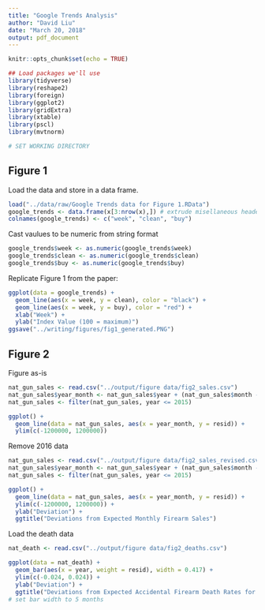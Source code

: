 ```yaml
---
title: "Google Trends Analysis"
author: "David Liu"
date: "March 20, 2018"
output: pdf_document
---
```


```r
knitr::opts_chunk$set(echo = TRUE)
```

```r
## Load packages we'll use
library(tidyverse)
library(reshape2)
library(foreign)
library(ggplot2)
library(gridExtra)
library(xtable)
library(pscl)
library(mvtnorm)

# SET WORKING DIRECTORY
```

## Figure 1

Load the data and store in a data frame. 
```r
load("../data/raw/Google Trends data for Figure 1.RData")
google_trends <- data.frame(x[3:nrow(x),]) # extrude misellaneous header data
colnames(google_trends) <- c("week", "clean", "buy")
```

Cast vaulues to be numeric from string format 
```r
google_trends$week <- as.numeric(google_trends$week)
google_trends$clean <- as.numeric(google_trends$clean)
google_trends$buy <- as.numeric(google_trends$buy)
```

Replicate Figure 1 from the paper:
```r
ggplot(data = google_trends) +
  geom_line(aes(x = week, y = clean), color = "black") +
  geom_line(aes(x = week, y = buy), color = "red") + 
  xlab("Week") +
  ylab("Index Value (100 = maximum)")
ggsave("../writing/figures/fig1_generated.PNG")
```

## Figure 2

Figure as-is
```r
nat_gun_sales <- read.csv("../output/figure data/fig2_sales.csv") 
nat_gun_sales$year_month <- nat_gun_sales$year + (nat_gun_sales$month - 1)/12.0
nat_gun_sales <- filter(nat_gun_sales, year <= 2015)
```

```r
ggplot() +
  geom_line(data = nat_gun_sales, aes(x = year_month, y = resid)) + 
  ylim(c(-1200000, 1200000))
```

Remove 2016 data
```r
nat_gun_sales <- read.csv("../output/figure data/fig2_sales_revised.csv") 
nat_gun_sales$year_month <- nat_gun_sales$year + (nat_gun_sales$month - 1)/12.0
nat_gun_sales <- filter(nat_gun_sales, year <= 2015)
```

```r
ggplot() +
  geom_line(data = nat_gun_sales, aes(x = year_month, y = resid)) + 
  ylim(c(-1200000, 1200000)) +
  ylab("Deviation") + 
  ggtitle("Deviations from Expected Monthly Firearm Sales") 
```

Load the death data
```r
nat_death <- read.csv("../output/figure data/fig2_deaths.csv")
```

```r
ggplot(data = nat_death) +
  geom_bar(aes(x = year, weight = resid), width = 0.417) + 
  ylim(c(-0.024, 0.024)) +
  ylab("Deviation") + 
  ggtitle("Deviations from Expected Accidental Firearm Death Rates for Children") 
# set bar width to 5 months 
```